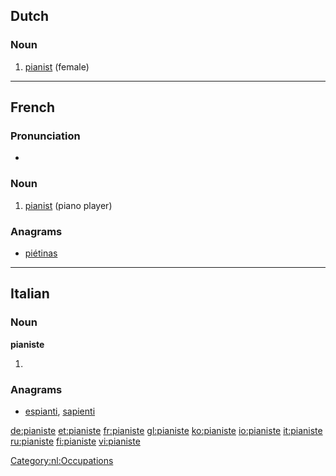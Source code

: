 ==Dutch==
===Noun===
{{nl-noun|g=f|pianisten|*}}
# [[pianist]] (female)

[[Category:nl:Occupations]]

----

==French==
{{wikipedia|lang=fr}}

===Pronunciation===
* {{IPA|/pja.nist/|lang=fr}}

===Noun===
{{fr-noun|mf}}

# [[pianist]] (piano player)

===Anagrams===
* {{alphagram|aeiinpst}} [[piétinas#French|piétinas]]
----
==Italian==

===Noun===
'''pianiste''' {{f}}

# {{plural of|pianista|lang=Italian}}

===Anagrams===
* {{alphagram|aeiinpst}} [[espianti#Italian|espianti]], [[sapienti#Italian|sapienti]]
[[de:pianiste]]
[[et:pianiste]]
[[fr:pianiste]]
[[gl:pianiste]]
[[ko:pianiste]]
[[io:pianiste]]
[[it:pianiste]]
[[ru:pianiste]]
[[fi:pianiste]]
[[vi:pianiste]]
